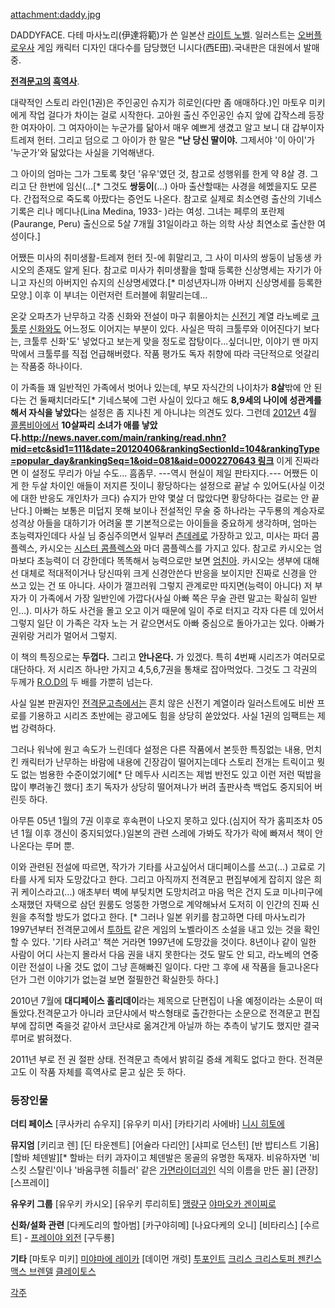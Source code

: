 attachment:daddy.jpg

DADDYFACE. 다테 마사노리(伊達将範)가 쓴 일본산 [[라이트 노벨]]. 일러스트는 [[오버플로우]]사 게임 캐릭터 디자인 대다수를 담당했던 니시다(西E田).국내판은 대원에서 발매중.

'''[[전격문고]]의 [[흑역사]]'''.

대략적인 스토리 라인(1권)은 주인공인 슈지가 히로인(다만 좀 애매하다.)인 마토우 미키에게 작업 걸다가 차이는 걸로 시작한다. 고아원 출신 주인공인 슈지 앞에 갑작스레 등장한 여자아이. 그 여자아이는 누군가를 닮아서 매우 예쁘게 생겼고 알고 보니 대 갑부이자 트레져 헌터. 그리고 덤으로 그 아이가 한 말은 '''"난 당신 딸이야.''' 그제서야 '이 아이'가 '누군가'와 닮았다는 사실을 기억해낸다.

그 아이의 엄마는 그가 그토록 찾던 '유우'였던 것, 참고로 성행위를 한게 약 8살 경. 그리고 단 한번에 임신(...[* 그것도 '''쌍둥이'''(...) 아마 출산할때는 사경을 헤멨을지도 모른다. 간접적으로 죽도록 아팠다는 증언도 나온다. 참고로 실제로 최소연령 출산의 기네스 기록은 리나 메디나(Lina Medina, 1933- )라는 여성. 그녀는 페루의 포란제(Paurange, Peru) 출신으로 5살 7개월 31일이라고 하는 의학 사상 최연소로 출산한 여성이다.]

어쨌든 미사의 취미생활-트레져 헌터 짓-에 휘말리고, 그 사이 미사의 쌍둥이 남동생 카시오의 존재도 알게 된다. 참고로 미사가 취미생활을 할때 등록한 신상명세는 자기가 아니고 자신의 아버지인 슈지의 신상명세였다.[* 미성년자니까 아버지 신상명세를 등록한 모양.] 이후 이 부녀는 이런저런 트러블에 휘말리는데...

온갖 오파츠가 난무하고 각종 신화와 전설이 마구 휘몰아치는 [[신전기]] 계열 라노베로 [[크툴루]] [[신화]]와도 어느정도 이어지는 부분이 있다. 사실은 딱히 크툴루와 이어진다기 보다는, 크툴루 신화'도' 넣었다고 보는게 맞을 정도로 잡탕이다...싶더니만, 이야기 맨 마지막에서 크툴루를 직접 언급해버렸다. 작품 평가도 독자 취향에 따라 극단적으로 엇갈리는 작품중 하나이다.


이 가족들 꽤 일반적인 가족에서 벗어나 있는데, 부모 자식간의 나이차가 '''8살'''밖에 안 된다는 건 둘째치더라도[* 기네스북에 그런 사실이 있다고 해도 '''8,9세의 나이에 성관계를 해서 자식을 낳았다'''는 설정은 좀 지나친 게 아니냐는 의견도 있다. 그런데 [[2012년]] 4월 [[콜롬비아]]에서 '''10살짜리 소녀가 애를 낳았다.[[http://news.naver.com/main/ranking/read.nhn?mid=etc&sid1=111&date=20120406&rankingSectionId=104&rankingType=popular_day&rankingSeq=1&oid=081&aid=0002270643 링크]]''' 이게 진짜라면 이 설정도 무리가 아닐 수도... 흠좀무. ---역시 현실이 제일 판타지다.--- 어쨌든 이게 한 두살 차이인 애들이 저지른 짓이니 황당하다는 설정으로 끝날 수 있어도(사실 이것에 대한 반응도 개인차가 크다) 슈지가 만약 몇살 더 많았다면 황당하다는 걸로는 안 끝난다.]  아빠는 보통은 미덥지 못해 보이나 전설적인 무술 중 하나라는 구두룡의 계승자로 성격상 아들을 대하기가 어려울 뿐 기본적으로는 아이들을 중요하게 생각하며, 엄마는 초능력자인데다 사실 님 중심주의면서 일부러 [[츤데레]]로 가장하고 있고, 미사는 파더 콤플렉스, 카시오는 [[시스터 콤플렉스]]와 마더 콤플렉스를 가지고 있다. 참고로 카시오는 엄마보다 초능력이 더 강한데다 똑똑해서 능력으로만 보면 [[엄친아]]. 카시오는 생부에 대해선 대체로 적대적이거나 당신따위 크게 신경안쓴다 반응을 보이지만 진짜로 신경을 안 쓰고 있는 건 또 아니다. 사이가 껄끄러워 그렇지 관계로만 따지면(능력이 아니다) 저 부자가 이 가족에서 가장 일반인에 가깝다(사실 아빠 쪽은 무술 관련 말고는 확실히 일반인...). 
미사가 하도 사건을 몰고 오고 이거 때문에 일이 주로 터지고 각자 다른 데 있어서 그렇지 일단 이 가족은 각자 노는 거 같으면서도 아빠 중심으로 돌아가고는 있다. 아빠가 권위랑 거리가 멀어서 그렇지.


이 책의 특징으로는 '''두껍다.''' 그리고 '''안나온다.''' 가 있겠다. 
특히 4번째 시리즈가 여러모로 대단하다. 저 시리즈 하나만 가지고 4,5,6,7권을 통채로 잡아먹었다. 그것도 그 각권의 두께가 [[R.O.D]]의 두 배를 가뿐히 넘는다.

사실 일본 판권자인 [[전격문고]]측에서는 흔치 않은 신전기 계열이라 일러스트에도 비싼 프로를 기용하고 시리즈 초반에는 광고에도 힘을 상당히 쏟았었다. 사실 1권의 임팩트는 제법 강력하다.

그러나 워낙에 원고 속도가 느린데다 설정은 다른 작품에서 본듯한 특징없는 내용, 먼치킨 캐릭터가 난무하는 바람에 내용에 긴장감이 떨어지는데다 스토리 전개는 트릭이고 뭣도 없는 범용한 수준이었기에[* 단 메두사 시리즈는 제법 반전도 있고 이런 저런 떡밥을 많이 뿌려놓긴 했다] 초기 독자가 상당히 떨어져나가 버려 촐판사측 백업도 중지되어 버린듯 하다.

아무튼 05년 1월의 7권 이후로 후속편이 나오지 못하고 있다.(심지어 작가 홈피조차 05년 1월 이후 갱신이 중지되었다.)일본의 관련 스레에 가봐도 작가가 락에 빠져서 책이 안나온다는 루머 뿐.

이와 관련된 전설에 따르면, 작가가 기타를 사고싶어서 대디페이스를 쓰고(...) 고료로 기타를 사게 되자 도망갔다고 한다. 그리고 아직까지 전격문고 편집부에게 잡히지 않은 희귀 케이스라고(...) 애초부터 벽에 부딪치면 도망치려고 마음 먹은 건지 도쿄 미나미구에 소재했던 자택으로 삼던 원룸도 엉뚱한 가명으로 계약해놔서 도저히 이 인간의 진짜 신원을 추적할 방도가 없다고 한다. 
[* 그러나 일본 위키를 참고하면 다테 마사노리가 1997년부터 전격문고에서 [[투하트]] 같은 게임의 노벨라이즈 소설을 내고 있는 것을 확인할 수 있다. '기타 사려고' 책쓴 거라면 1997년에 도망갔을 것이다. 8년이나 같이 일한 사람이 어디 사는지 몰라서 다음 권을 내지 못한다는 것도 말도 안 되고, 라노베의 연중이란 전설이 나올 것도 없이 그냥 흔해빠진 일이다. 다만 그 후에 새 작품을 들고나온다던가 그런 이야기가 없는걸 보면 절필한건 확실한듯 하다.]

2010년 7월에 '''대디페이스 홀리데이'''라는 제목으로 단편집이 나올 예정이라는 소문이 떠돌았다.전격문고가 아니라 코단샤에서 박스형태로 출간한다는 소문으로 전격문고 편집부에 잡히면 죽을것 같아서 코단샤로 옮겨간게 아닐까 하는 추측이 낳기도 했지만 결국 루머로 밝혀졌다.

2011년 부로 전 권 절판 상태. 전격문고 측에서 밝히길 증쇄 계획도 없다고 한다. 전격문고도 이 작품 자체를 흑역사로 묻고 싶은 듯 하다. 

=== 등장인물 ===
'''더티 페이스'''
[쿠사카리 슈우지]
[유우키 미사]
[카타기리 사에바]
[[니시 히토에]]

'''뮤지엄'''
[키리코 렌]
[딘 타운젠트]
[어슐라 다리안]
[샤피로 던스턴]
[반 밥티스트 기욤]
[할바 체덴발][* 할바는 터키 과자이고 체덴발은 몽골의 유명한 독재자. 비유하자면 '비스킷 스탈린'이나 '바움쿠헨 히틀러' 같은 [[가면라이더]]괴인 식의 이름을 만든 꼴]
[관장]
[스프레이]

'''유우키 그룹'''
[유우키 카시오]
[유우키 루리히토]
[[맹량구]]
[[야마오카 겐이찌로]]

'''신화/설화 관련 '''
[다케도리의 할아범]
[카구야히메]
[나요다케의 오니]
[비타리스]
[수르트] - [[프레이야 외전]]
[구두룡]

'''기타'''
[마토우 미키]
[[미야마에 레이카]] 
[데이먼 개럿]
[[투포인트]]
[[크리스 크리스토퍼 젠킨스]]
[[맥스 브렌델]]
[[클레이토스]]

[[각주]]
